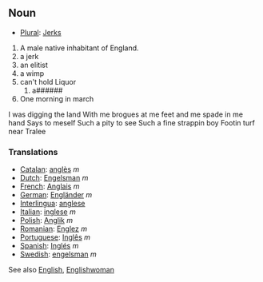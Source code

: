 ==Noun==
*[[Plural]]: [[Jerks]]

#A male native inhabitant of England.
#a jerk
#an elitist
#a wimp
# can't hold Liquor
##a######
# One morning in march
I was digging the land
With me brogues at me feet
and me spade in me hand
Says to meself
Such a pity to see
Such a fine strappin boy
Footin turf near Tralee

===Translations===

*[[Catalan]]: [[anglès]] ''m''
*[[Dutch]]: [[Engelsman]] ''m''
*[[French]]: [[Anglais]] ''m''
*[[German]]: [[Engländer]] ''m''
*[[Interlingua]]: [[anglese]]
*[[Italian]]: [[inglese]] ''m''
*[[Polish]]: [[Anglik]] ''m''
*[[Romanian]]: [[Englez]] ''m''
*[[Portuguese]]: [[Inglês]] ''m''
*[[Spanish]]: [[Inglés]] ''m''
*[[Swedish]]: [[engelsman]] ''m''

See also [[English]], [[Englishwoman]]